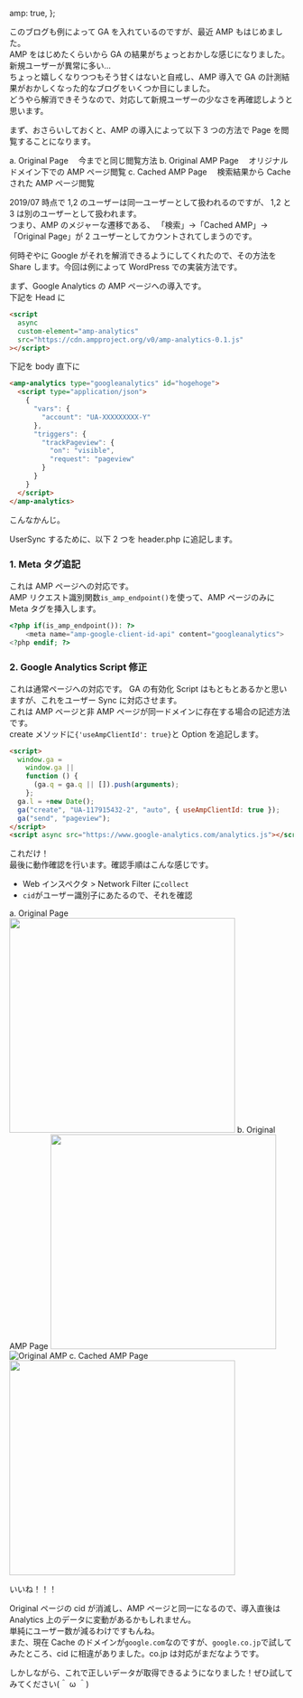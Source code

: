 
  amp: true,
};


このブログも例によって GA を入れているのですが、最近 AMP もはじめました。  
AMP をはじめたくらいから GA の結果がちょっとおかしな感じになりました。新規ユーザーが異常に多い...  
ちょっと嬉しくなりつつもそう甘くはないと自戒し、AMP 導入で GA の計測結果がおかしくなった的なブログをいくつか目にしました。  
どうやら解消できそうなので、対応して新規ユーザーの少なさを再確認しようと思います。

まず、おさらいしておくと、AMP の導入によって以下 3 つの方法で Page を閲覧することになります。

a. Original Page
　今までと同じ閲覧方法
b. Original AMP Page
　オリジナルドメイン下での AMP ページ閲覧
c. Cached AMP Page
　検索結果から Cache された AMP ページ閲覧

2019/07 時点で 1,2 のユーザーは同一ユーザーとして扱われるのですが、
1,2 と 3 は別のユーザーとして扱われます。  
つまり、AMP のメジャーな遷移である、
「検索」→「Cached AMP」→「Original Page」が 2 ユーザーとしてカウントされてしまうのです。

何時ぞやに Google がそれを解消できるようにしてくれたので、その方法を Share します。今回は例によって WordPress での実装方法です。

まず、Google Analytics の AMP ページへの導入です。  
下記を Head に

```html
<script
  async
  custom-element="amp-analytics"
  src="https://cdn.ampproject.org/v0/amp-analytics-0.1.js"
></script>
```

下記を body 直下に

```html
<amp-analytics type="googleanalytics" id="hogehoge">
  <script type="application/json">
    {
      "vars": {
        "account": "UA-XXXXXXXXX-Y"
      },
      "triggers": {
        "trackPageview": {
          "on": "visible",
          "request": "pageview"
        }
      }
    }
  </script>
</amp-analytics>
```

こんなかんじ。

UserSync するために、以下 2 つを header.php に追記します。

### 1. Meta タグ追記

これは AMP ページへの対応です。  
AMP リクエスト識別関数`is_amp_endpoint()`を使って、AMP ページのみに Meta タグを挿入します。

```php
<?php if(is_amp_endpoint()): ?>
	<meta name="amp-google-client-id-api" content="googleanalytics">
<?php endif; ?>
```

### 2. Google Analytics Script 修正

これは通常ページへの対応です。
GA の有効化 Script はもともとあるかと思いますが、これをユーザー Sync に対応させます。  
これは AMP ページと非 AMP ページが同一ドメインに存在する場合の記述方法です。  
create メソッドに`{'useAmpClientId': true}`と Option を追記します。

```html
<script>
  window.ga =
    window.ga ||
    function () {
      (ga.q = ga.q || []).push(arguments);
    };
  ga.l = +new Date();
  ga("create", "UA-117915432-2", "auto", { useAmpClientId: true });
  ga("send", "pageview");
</script>
<script async src="https://www.google-analytics.com/analytics.js"></script>
```

これだけ！  
最後に動作確認を行います。確認手順はこんな感じです。

- Web インスペクタ > Network Filter に`collect`
- `cid`がユーザー識別子にあたるので、それを確認

a. Original Page
<Image src="https://res.cloudinary.com/hosswiii/image/upload/v1562819144/original.png" width="400" height="380" caption="Original Page" />
b. Original AMP Page
<Image src="https://res.cloudinary.com/hosswiii/image/upload/v1562819144/original_amp.png" width="400" height="380" caption="Original AMP" />
![Original AMP]()
c. Cached AMP Page
<Image src="https://res.cloudinary.com/hosswiii/image/upload/v1562819818/cached_amp_y9mgeb.png" width="400" height="380" caption="Cached AMP" />

いいね！！！

Original ページの cid が消滅し、AMP ページと同一になるので、導入直後は Analytics 上のデータに変動があるかもしれません。  
単純にユーザー数が減るわけですもんね。  
また、現在 Cache のドメインが`google.com`なのですが、`google.co.jp`で試してみたところ、cid に相違がありました。co.jp は対応がまだなようです。

しかしながら、これで正しいデータが取得できるようになりました！ぜひ試してみてください(＾ ω ＾)
